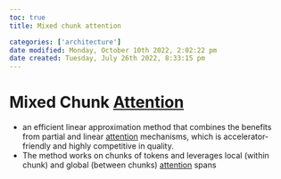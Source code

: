 ```yaml
---
toc: true
title: Mixed chunk attention

categories: ['architecture']
date modified: Monday, October 10th 2022, 2:02:22 pm
date created: Tuesday, July 26th 2022, 8:33:15 pm
---
```


# Mixed Chunk [Attention](Attention.qmd)
- an efficient linear approximation method that combines the benefits from partial and linear [attention](Attention.qmd) mechanisms, which is accelerator-friendly and highly competitive in quality.
- The method works on chunks of tokens and leverages local (within chunk) and global (between chunks) [attention](Attention.qmd) spans



